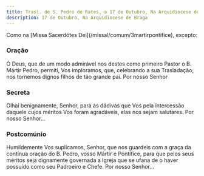 ```yaml
---
title: Trasl. de S. Pedro de Rates, a 17 de Outubro, Na Arquidiocese de Braga
description: 17 de Outubro, Na Arquidiocese de Braga
---
```


<aside>
  Como na [Missa Sacerdótes Dei](/missal/comum/3martirpontifice), excepto:
</aside>

### Oração

Ó Deus, que de um modo admirável nos destes como primeiro Pastor o B. Mártir Pedro, permiti, Vos imploramos, que, celebrando a sua Trasladação, nos tornemos dignos filhos de tão grande pai. Por nosso Senhor

### Secreta

Olhai benignamente, Senhor, para as dádivas que Vos pela intercessão daquele cujos méritos Vos foram agradáveis, elas nos sejam salutares. Por nosso Senhor...

### Postcomúnio

Humildemente Vos suplicamos, Senhor, que nos guardeis com a graça da contínua oração do B. Pedro, vosso Mártir e Pontífice, para que pelos seus méritos seja dignamente governada a Igreja que se ufana de o haver possuído como seu Padroeiro e Chefe. Por nosso Senhor...
